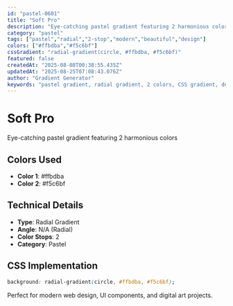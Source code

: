 ```yaml
---
id: "pastel-0601"
title: "Soft Pro"
description: "Eye-catching pastel gradient featuring 2 harmonious colors"
category: "pastel"
tags: ["pastel","radial","2-stop","modern","beautiful","design"]
colors: ["#ffbdba","#f5c6bf"]
cssGradient: "radial-gradient(circle, #ffbdba, #f5c6bf)"
featured: false
createdAt: "2025-08-08T00:38:55.435Z"
updatedAt: "2025-08-25T07:08:43.076Z"
author: "Gradient Generator"
keywords: "pastel gradient, radial gradient, 2 colors, CSS gradient, design, #ffbdba, #f5c6bf"
---
```


# Soft Pro

Eye-catching pastel gradient featuring 2 harmonious colors

## Colors Used
- **Color 1**: #ffbdba
- **Color 2**: #f5c6bf

## Technical Details
- **Type**: Radial Gradient
- **Angle**: N/A (Radial)
- **Color Stops**: 2
- **Category**: Pastel

## CSS Implementation
```css
background: radial-gradient(circle, #ffbdba, #f5c6bf);
```

Perfect for modern web design, UI components, and digital art projects.
